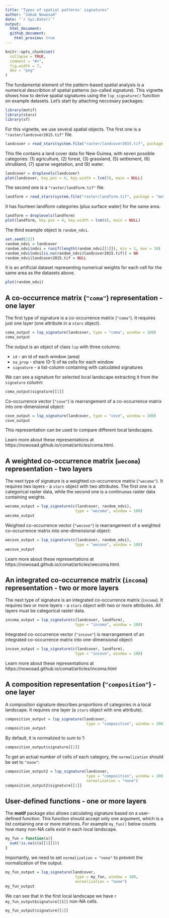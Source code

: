```yaml
---
title: "Types of spatial patterns' signatures"
author: "Jakub Nowosad"
date: "`r Sys.Date()`"
output: 
  html_document:
  github_document:
    html_preview: true
---
```


```r
knitr::opts_chunk$set(
  collapse = TRUE,
  comment = "#>",
  fig.width = 7,
  dev = "png"
)
```

The fundamental element of the pattern-based spatial analysis is a numerical describtion of spatial patterns (so-called signature).
This vignette shows how to derive spatial signatures using the `lsp_signature()` function on example datasets.
Let's start by attaching neccesary packages:

```r
library(motif)
library(stars)
library(sf)
```

For this vignette, we use several spatial objects.
The first one is a `"raster/landcover2015.tif"` file.

```r
landcover = read_stars(system.file("raster/landcover2015.tif", package = "motif"))
```

This file contains a land cover data for New Guinea, with seven possible categories: (1) agriculture, (2) forest, (3) grassland, (5) settlement, (6) shrubland, (7) sparse vegetation, and (9) water.

```r
landcover = droplevels(landcover)
plot(landcover, key.pos = 4, key.width = lcm(5), main = NULL)
```

The second one is a `"raster/landform.tif"` file.

```r
landform = read_stars(system.file("raster/landform.tif", package = "motif"))
```

It has fourteen landform categories (plus surface water) for the same area.

```r
landform = droplevels(landform)
plot(landform, key.pos = 4, key.width = lcm(8), main = NULL)
```

The third example object is `random_ndvi`.

```r
set.seed(222)
random_ndvi = landcover
random_ndvi$ndvi = runif(length(random_ndvi[[1]]), min = 1, max = 10)
random_ndvi$ndvi[is.na(random_ndvi$landcover2015.tif)] = NA
random_ndvi$landcover2015.tif = NULL
```

It is an artificial dataset representing numerical weights for each cell for the same area as the datasets above.

```r
plot(random_ndvi)
```

## A co-occurrence matrix (`"coma"`) representation - one layer

The first type of signature is a co-occurrence matrix (`"coma"`).
It requires just one layer (one attribute in a `stars` object).

```r
coma_output = lsp_signature(landcover, type = "coma", window = 100)
coma_output
```

The output is an object of class `lsp` with three columns:

- `id` - an id of each window (area)
- `na_prop` - share (0-1) of `NA` cells for each window
- `signature` - a list-column containing with calculated signatures

We can see a signature for selected local landscape extracting it from the `signature` column: 

```r
coma_output$signature[[1]]
```

Co-occurrence vector (`"cove"`) is rearrangement of a co-occurrence matrix into one-dimensional object:

```r
cove_output = lsp_signature(landcover, type = "cove", window = 100)
cove_output
```

This representation can be used to compare different local landscapes.

Learn more about these representations at https://nowosad.github.io/comat/articles/coma.html.

## A weighted co-occurrence matrix (`wecoma`) representation - two layers

The next type of signature is a weighted co-occurrence matrix (`"wecoma"`).
It requires two layers - a `stars` object with two attributes.
The first one is a categorical raster data, while the second one is a continuous raster data containing weights.

```r
wecoma_output = lsp_signature(c(landcover, random_ndvi), 
                               type = "wecoma", window = 100)
wecoma_output
```

Weighted co-occurrence vector (`"wecove"`) is rearrangement of a weighted co-occurrence matrix into one-dimensional object:

```r
wecove_output = lsp_signature(c(landcover, random_ndvi),
                               type = "wecove", window = 100)
wecove_output
```

Learn more about these representations at https://nowosad.github.io/comat/articles/wecoma.html.

## An integrated co-occurrence matrix (`incoma`) representation - two or more layers

The next type of signature is an integrated co-occurrence matrix (`incoma`).
It requires two or more layers - a `stars` object with two or more attributes.
All layers must be categorical raster data.

```r
incoma_output = lsp_signature(c(landcover, landform),
                               type = "incoma", window = 100)
```

Integrated co-occurrence vector (`"incove"`) is rearrangement of an integrated co-occurrence matrix into one-dimensional object:

```r
incove_output = lsp_signature(c(landcover, landform),
                               type = "incove", window = 100)
```

Learn more about these representations at https://nowosad.github.io/comat/articles/incoma.html

## A composition representation (`"composition"`) - one layer

A composition signature describes proportions of categories in a local landscape.
It requires one layer (a `stars` object with one attribute).

```r
composition_output = lsp_signature(landcover, 
                                    type = "composition", window = 100)
composition_output
```

By default, it is normalized to sum to 1:

```r
composition_output$signature[[1]]
```

To get an actual number of cells of each category, the `normalization` should be set to `"none"`:

```r
composition_output2 = lsp_signature(landcover, 
                                    type = "composition", window = 100,
                                    normalization = "none")
composition_output2$signature[[1]]
```

## User-defined functions - one or more layers

The **motif** package also allows calculating signature based on a user-defined function.
This function should accept only one argument, which is a list containing one or more matrices.
For example `my_fun()` below counts how many non-NA cells exist in each local landscape.

```r
my_fun = function(x){
  sum(!is.na(c(x[[1]])))
} 
```

Importantly, we need to set `normalization = "none"` to prevent the normalization of the output.

```r
my_fun_output = lsp_signature(landcover, 
                               type = my_fun, window = 100,
                               normalization = "none")
my_fun_output
```

We can see that in the first local landscape we have `r my_fun_output$signature[[1]]` non-NA cells.

```r
my_fun_output$signature[[1]]
```

